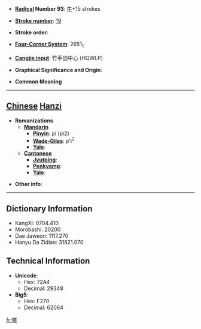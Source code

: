 * '''[[Wiktionary:Chinese radical index| Radical]] Number 93''': [[Wiktionary:Chinese radical index 牛|牛]]+15 strokes

* '''[[Wiktionary:Chinese total strokes index|Stroke number]]''': [[Wiktionary:Chinese total strokes index 19|19]]

* '''Stroke order''': 

* '''[[Wiktionary:Chinese four corner index|Four-Corner System]]''': 2651<sub>1</sub>

* '''[[Wiktionary:Chinese Cangjie index|Cangjie input]]''': 竹手田中心 (HQWLP)

* '''Graphical Significance and Origin''': 

* '''Common Meaning'''

----

== [[Chinese]] [[Hanzi]] ==

* '''Romanizations'''
** '''[[Mandarin]]'''
*** '''[[Pinyin]]''': pí (pi2)
*** '''[[Wade-Giles]]''': p'i<sup>2</sup>
*** '''[[Yale]]''': 
** '''[[Cantonese]]'''
*** '''[[Jyutping]]''':
*** '''[[Penkyamp]]''': 
*** '''[[Yale]]''': 

* '''Other info''': 

----

== Dictionary Information ==

* KangXi: 0704.410
* Morobashi: 20200
* Dae Jaweon: 1117.270
* Hanyu Da Zidian: 31821.070

== Technical Information ==

* '''Unicode''':
** Hex: 72A4
** Decimal: 29348
* '''Big5''':
** Hex: F270
** Decimal: 62064

[[fr:犤]]